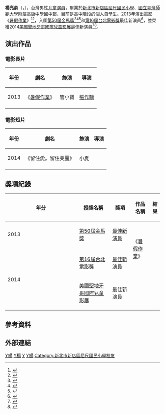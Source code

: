 {{藝人
| 姓名 = 楊亮俞
| 類型 = 男演員
| 圖片 = 
| 圖片尺寸 = 
| 圖片簡介 = 
| 羅馬拼音 = 
| 英文名 = Wilson Yang
| 國籍 = {{ROC}}
| 出生日期 = {{birth date and age|2001|7|22}}
| 出生地點 = {{TWN}}
| 逝世日期 =  
| 逝世地點 = 
| 職業 = 學生、演員
| 語言 =  
| 教育程度=[[個人自學生|個人自學生]]
| 宗教信仰 = 
| 配偶 =
| 出道作 = 《暑假作業》 
| 出道日期 = 
| 代表作 = 《暑假作業》
| 活躍年代 = 2013年－至今
| 經紀公司 = 
| 網站 = 
| 書籍 = 
| IMDb = 
}}

'''楊亮俞'''（{{lang|en|Wilson Yang }}，{{bd|2001年|7月22日| }}），台灣男性[[儿童演員|儿童演員]]，畢業於[[新北市新店區屈尺國民小學|新北市新店區屈尺國民小學]]、[[國立臺灣師範大學附屬高級中學|國立臺灣師範大學附屬高級中學]]國中部，目前是高中階段的個人自學生。2013年演出電影《[[暑假作業_(電影)|暑假作業]]》<ref>{{cite web|url=http://www.epochtimes.com/b5/14/7/30/n4212390.htm%E3%80%8A%E6%9A%91%E5%81%87%E4%BD%9C%E6%A5%AD%E3%80%8B%E5%8B%87%E5%A5%AA%E9%9F%93Guro%E5%BD%B1%E5%B1%95%E6%9C%80%E4%BD%B3%E5%8A%87%E6%83%85%E7%89%87.html|title=《暑假作業》勇奪韓Guro影展最佳劇情片|work=大紀元 www.epochtimes.com|access-date=2015-04-25|archive-date=2016-03-04|archive-url=https://web.archive.org/web/20160304130413/http://www.epochtimes.com/b5/14/7/30/n4212390.htm%E3%80%8A%E6%9A%91%E5%81%87%E4%BD%9C%E6%A5%AD%E3%80%8B%E5%8B%87%E5%A5%AA%E9%9F%93Guro%E5%BD%B1%E5%B1%95%E6%9C%80%E4%BD%B3%E5%8A%87%E6%83%85%E7%89%87.html|dead-url=no}}</ref><ref>{{cite web|url=http://www.nownews.com/p/2013/09/30/982225|title=《暑假作業》男女主角高水蓮（左）、楊亮俞。（記者林柏年／攝影） - 圖片 - NOWnews 今日新聞|work=NOWnews 今日新聞|access-date=2015-04-25|archive-date=2015-12-26|archive-url=https://web.archive.org/web/20151226235620/http://www.nownews.com/p/2013/09/30/982225|dead-url=no}}</ref>，入圍[[第50屆金馬獎|第50屆金馬獎]]<ref>{{cite web|url=http://video.ltn.com.tw/article.php?id=12393|title=自由影音娛樂網：李安一眼認出他  楊亮俞很有名導緣|work=ltn.com.tw|deadurl=yes|archiveurl=https://web.archive.org/web/20150518074105/http://video.ltn.com.tw/article.php?id=12393|archivedate=2015-05-18}}</ref><ref>{{cite web|url=http://travel.ettoday.net/article/299599.htm|title=金馬獎／郭書瑤奪新演員崩淚！哭喊：我沒準備感言～|work=ETtoday 東森旅遊雲|access-date=2015-04-25|archive-date=2018-01-14|archive-url=https://web.archive.org/web/20180114073937/https://travel.ettoday.net/article/299599.htm|dead-url=no}}</ref><ref>{{cite web|url=http://history.n.yam.com/yam/entertain/20131122/20131122913668.html|title=「深溝底還露」郭書瑤：明天也有看頭|work=yam蕃薯藤新聞|access-date=2015-04-25|archive-date=2015-12-26|archive-url=https://web.archive.org/web/20151226233932/http://history.n.yam.com/yam/entertain/20131122/20131122913668.html|dead-url=no}}</ref>和[[第16屆台北電影獎|第16屆台北電影獎]]最佳新演員<ref>{{cite web|url=http://tw.twent.chinayes.com/Content/20140717/kiwmo0s2czaac.shtml|title=楊亮俞被爆遠距離戀愛《暑假作業》角逐台北電影獎|work=Yes娛樂|deadurl=yes|archiveurl=https://web.archive.org/web/20150518085644/http://tw.twent.chinayes.com/Content/20140717/kiwmo0s2czaac.shtml|archivedate=2015-05-18}}</ref>，並榮獲2014[[美國聖地牙哥國際兒童影展|美國聖地牙哥國際兒童影展]]最佳新演員<ref>{{cite web|url=http://tw.twent.chinayes.com/Content/20140910/kixs1f283it5.shtml|title=楊亮俞啃柚子《暑假作業》喜奪美國最佳新演員獎|work=Yes娛樂|deadurl=yes|archiveurl=https://web.archive.org/web/20150518085646/http://tw.twent.chinayes.com/Content/20140910/kixs1f283it5.shtml|archivedate=2015-05-18}}</ref><ref>{{cite web|url=http://www.chinatimes.com/newspapers/20140909000527-260112|title=獲美兒童影展新演員獎 楊亮俞平常心補習去|date=8 September 2014|work=中時電子報|access-date=2015-04-25|archive-date=2018-01-14|archive-url=https://web.archive.org/web/20180114020444/http://www.chinatimes.com/newspapers/20140909000527-260112|dead-url=no}}</ref>。

==演出作品==
===電影長片===
{| class="wikitable" width=70% 
! 年份 !! 劇名 !! 飾演 !! 導演
|-
| 2013 ||《[[暑假作業_(電影)|暑假作業]]》||管小寶|| [[張作驥|張作驥]]
|-
|}

===電影短片===
{| class="wikitable" width=70% 
! 年份 !! 劇名 !! 飾演 !! 導演
|-
| 2014 ||《留住愛。留住美麗》||小夏|| 
|-
|}

== 獎項紀錄 ==
{| class="wikitable" width="84%"
|-align=center
! width="6%"|年分
! width="23%"|授獎名稱
! width="14%"|獎項
! width="20%"|作品名稱
! width="8%"|結果
|-align=center
| rowspan="1"|2013
| [[第50屆金馬獎|第50屆金馬獎]]
| [[金馬獎最佳新演員|最佳新演員]]
| rowspan="3"|《[[暑假作業_(電影)|暑假作業]]》
| {{nom}}
|-
|-align=center
| rowspan="2"|2014
| [[第16屆台北電影節|第16屆台北電影獎]]
| [[台北電影獎最佳新演員|最佳新演員]]
| {{nom}}
|-align=center
| [[美國聖地牙哥國際兒童影展|美國聖地牙哥國際兒童影展]]
| 最佳新演員
| {{won}}
|}

==參考資料==
{{reflist|2}}

== 外部連結 ==
<!--* {{facebook|1428067220753587|楊亮俞}} -->

[[Category:台灣兒童演員|Y楊]]
[[Category:臺灣電影男演員|Y楊]]
[[Category:楊姓|Y]]
[[Category:新北市人|Y楊]]
[[Category:新北市新店區屈尺國民小學校友|Category:新北市新店區屈尺國民小學校友]]